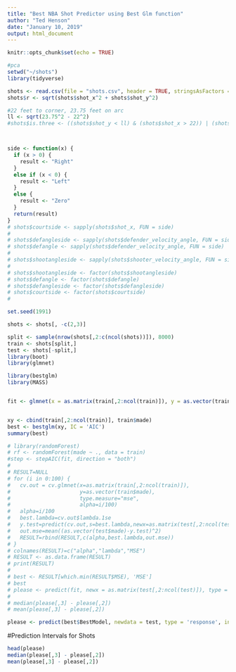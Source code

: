 ```yaml
---
title: "Best NBA Shot Predictor using Best Glm function"
author: "Ted Henson"
date: "January 10, 2019"
output: html_document
---
```


```r
knitr::opts_chunk$set(echo = TRUE)
```

```r
#pca
setwd("~/shots")
library(tidyverse)

shots <- read.csv(file = "shots.csv", header = TRUE, stringsAsFactors = F, fill = T)
shots$r <- sqrt(shots$shot_x^2 + shots$shot_y^2)

#22 feet to corner, 23.75 feet on arc
ll <- sqrt(23.75^2 - 22^2)
#shots$is.three <- ((shots$shot_y < ll) & (shots$shot_x > 22)) | (shots$r >= 23.75)



side <- function(x) {
  if (x > 0) {
    result <- "Right"
  }
  else if (x < 0) {
    result <- "Left"
  }
  else {
    result <- "Zero"
  }
  return(result)
}
# shots$courtside <- sapply(shots$shot_x, FUN = side)
# 
# shots$defangleside <- sapply(shots$defender_velocity_angle, FUN = side)
# shots$defangle <- sapply(shots$defender_velocity_angle, FUN = side)
# 
# shots$shootangleside <- sapply(shots$shooter_velocity_angle, FUN = side)
# 
# shots$shootangleside <- factor(shots$shootangleside)
# shots$defangle <- factor(shots$defangle)
# shots$defangleside <- factor(shots$defangleside)
# shots$courtside <- factor(shots$courtside)
# 

set.seed(1991)

shots <- shots[, -c(2,3)]

split <- sample(nrow(shots[,2:c(ncol(shots))]), 8000)
train <- shots[split,]
test <- shots[-split,]
library(boot)  
library(glmnet)

library(bestglm)
library(MASS)


fit <- glmnet(x = as.matrix(train[,2:ncol(train)]), y = as.vector(train$made) ,  family = 'binomial', alpha = .5)


xy <- cbind(train[,2:ncol(train)], train$made)
best <- bestglm(xy, IC = 'AIC')
summary(best)

# library(randomForest)
# rf <- randomForest(made ~ ., data = train)
#step <- stepAIC(fit, direction = "both")
# 
# RESULT=NULL
# for (i in 0:100) {
#   cv.out = cv.glmnet(x=as.matrix(train[,2:ncol(train)]),
#                      y=as.vector(train$made),
#                      type.measure="mse", 
#                      alpha=i/100)
#   alpha=i/100
#   best.lambda=cv.out$lambda.1se
#   y.test=predict(cv.out,s=best.lambda,newx=as.matrix(test[,2:ncol(test)]))
#   out.mse=mean((as.vector(test$made)-y.test)^2)
#   RESULT=rbind(RESULT,c(alpha,best.lambda,out.mse))
# }
# colnames(RESULT)=c("alpha","lambda","MSE")
# RESULT <- as.data.frame(RESULT)
# print(RESULT)
# 
# best <- RESULT[which.min(RESULT$MSE), 'MSE']
# best
# please <- predict(fit, newx = as.matrix(test[,2:ncol(test)]), type = 'response', interval = 'confidence')
# 
# median(please[,3] - please[,2])
# mean(please[,3] - please[,2])

please <- predict(best$BestModel, newdata = test, type = 'response', interval = 'confidence')

```


#Prediction Intervals for Shots
```r

head(please)
median(please[,3] - please[,2])
mean(please[,3] - please[,2])
```

